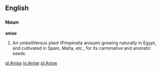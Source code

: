==English==

===Noun===

'''anise'''

#An umbelliferous plant (Pimpinella anisum) growing naturally in Egypt, and cultivated in Spain, Malta, etc., for its carminative and aromatic seeds.

[[gl:Anise]]
[[io:Anise]]
[[pl:Anise]]